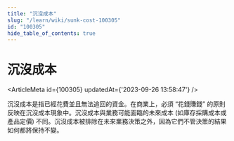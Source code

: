 ```yaml
---
title: "沉沒成本"
slug: "/learn/wiki/sunk-cost-100305"
id: "100305"
hide_table_of_contents: true
---
```



# 沉沒成本

<ArticleMeta id={100305} updatedAt={'2023-09-26 13:58:47'} />
<div className='border-solid border-b border-t-0 my-4 border-[var(--ifm-color-gray-300)]' />

沉沒成本是指已經花費並且無法追回的資金。在商業上，必須 “花錢賺錢” 的原則反映在沉沒成本現象中。沉沒成本與業務可能面臨的未來成本 (如庫存採購成本或產品定價) 不同。沉沒成本被排除在未來業務決策之外，因為它們不管決策的結果如何都將保持不變。
